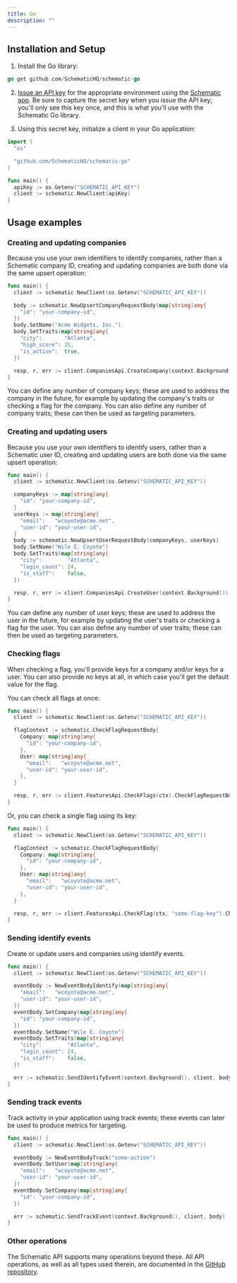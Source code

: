 ```yaml
---
title: Go
description: ""
---
```


## Installation and Setup

1. Install the Go library:

```go
go get github.com/SchematicHQ/schematic-go
```

2. [Issue an API key](/quickstart#create-an-api-key) for the appropriate environment using the [Schematic app](https://app.schematichq.com/settings/api-keys). Be sure to capture the secret key when you issue the API key; you'll only see this key once, and this is what you'll use with the Schematic Go library.

3. Using this secret key, initialize a client in your Go application:

```go
import (
  "os"

  "github.com/SchematicHQ/schematic-go"
)

func main() {
  apiKey := os.Getenv("SCHEMATIC_API_KEY")
  client := schematic.NewClient(apiKey)
}
```

## Usage examples

### Creating and updating companies

Because you use your own identifiers to identify companies, rather than a Schematic company ID, creating and updating companies are both done via the same upsert operation:

```go
func main() {
  client := schematic.NewClient(os.Getenv("SCHEMATIC_API_KEY"))

  body := schematic.NewUpsertCompanyRequestBody(map[string]any{
    "id": "your-company-id",
  })
  body.SetName("Acme Widgets, Inc.")
  body.SetTraits(map[string]any{
    "city":       "Atlanta",
    "high_score": 25,
    "is_active":  true,
  })

  resp, r, err := client.CompaniesApi.CreateCompany(context.Background()).UpsertCompanyRequestBody(*body).Execute()
}
```

You can define any number of company keys; these are used to address the company in the future, for example by updating the company's traits or checking a flag for the company.
You can also define any number of company traits; these can then be used as targeting parameters.


### Creating and updating users

Because you use your own identifiers to identify users, rather than a Schematic user ID, creating and updating users are both done via the same upsert operation:

```go
func main() {
  client := schematic.NewClient(os.Getenv("SCHEMATIC_API_KEY"))

  companyKeys := map[string]any{
    "id": "your-company-id",
  }
  userKeys := map[string]any{
    "email":   "wcoyote@acme.net",
    "user-id": "your-user-id",
  }
  body := schematic.NewUpsertUserRequestBody(companyKeys, userKeys)
  body.SetName("Wile E. Coyote")
  body.SetTraits(map[string]any{
    "city":        "Atlanta",
    "login_count": 24,
    "is_staff":    false,
  })

  resp, r, err := client.CompaniesApi.CreateUser(context.Background()).UpsertUserRequestBody(*body).Execute()
}
```

You can define any number of user keys; these are used to address the user in the future, for example by updating the user's traits or checking a flag for the user.
You can also define any number of user traits; these can then be used as targeting parameters.

### Checking flags

When checking a flag, you'll provide keys for a company and/or keys for a user. You can also provide no keys at all, in which case you'll get the default value for the flag.

You can check all flags at once:

```go
func main() {
  client := schematic.NewClient(os.Getenv("SCHEMATIC_API_KEY"))

  flagContext := schematic.CheckFlagRequestBody{
    Company: map[string]any{
      "id": "your-company-id",
    },
    User: map[string]any{
      "email":   "wcoyote@acme.net",
      "user-id": "your-user-id",
    },
  }

  resp, r, err := client.FeaturesApi.CheckFlags(ctx).CheckFlagRequestBody(flagContext).Execute()
}
```

Or, you can check a single flag using its key:

```go
func main() {
  client := schematic.NewClient(os.Getenv("SCHEMATIC_API_KEY"))

  flagContext := schematic.CheckFlagRequestBody{
    Company: map[string]any{
      "id": "your-company-id",
    },
    User: map[string]any{
      "email":   "wcoyote@acme.net",
      "user-id": "your-user-id",
    },
  }

  resp, r, err := client.FeaturesApi.CheckFlag(ctx, "some-flag-key").CheckFlagRequestBody(flagContext).Execute()
}
```


### Sending identify events

Create or update users and companies using identify events.

```go
func main() {
  client := schematic.NewClient(os.Getenv("SCHEMATIC_API_KEY"))

  eventBody := NewEventBodyIdentify(map[string]any{
    "email":   "wcoyote@acme.net",
    "user-id": "your-user-id",
  })
  eventBody.SetCompany(map[string]any{
    "id": "your-company-id",
  })
  eventBody.SetName("Wile E. Coyote")
  eventBody.SetTraits(map[string]any{
    "city":        "Atlanta",
    "login_count": 24,
    "is_staff":    false,
  })

  err := schematic.SendIdentifyEvent(context.Background(), client, body)
}
```

### Sending track events

Track activity in your application using track events; these events can later be used to produce metrics for targeting.

```go
func main() {
  client := schematic.NewClient(os.Getenv("SCHEMATIC_API_KEY"))

  eventBody := NewEventBodyTrack("some-action")
  eventBody.SetUser(map[string]any{
    "email":   "wcoyote@acme.net",
    "user-id": "your-user-id",
  })
  eventBody.SetCompany(map[string]any{
    "id": "your-company-id",
  })

  err := schematic.SendTrackEvent(context.Background(), client, body)
}
```

### Other operations

The Schematic API supports many operations beyond these. All API operations, as well as all types used therein, are documented in the [GitHub repository](https://github.com/schematichq/schematic-go).
